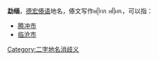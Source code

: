 '''勐缅'''，[[德宏傣语|德宏傣语]]地名，傣文写作ᥛᥫᥒᥰ ᥛᥦᥢᥰ，可以指：
*[[腾冲市|腾冲市]]
*[[临沧市|临沧市]]
{{消歧义}}
[[Category:二字地名消歧义|Category:二字地名消歧义]]
